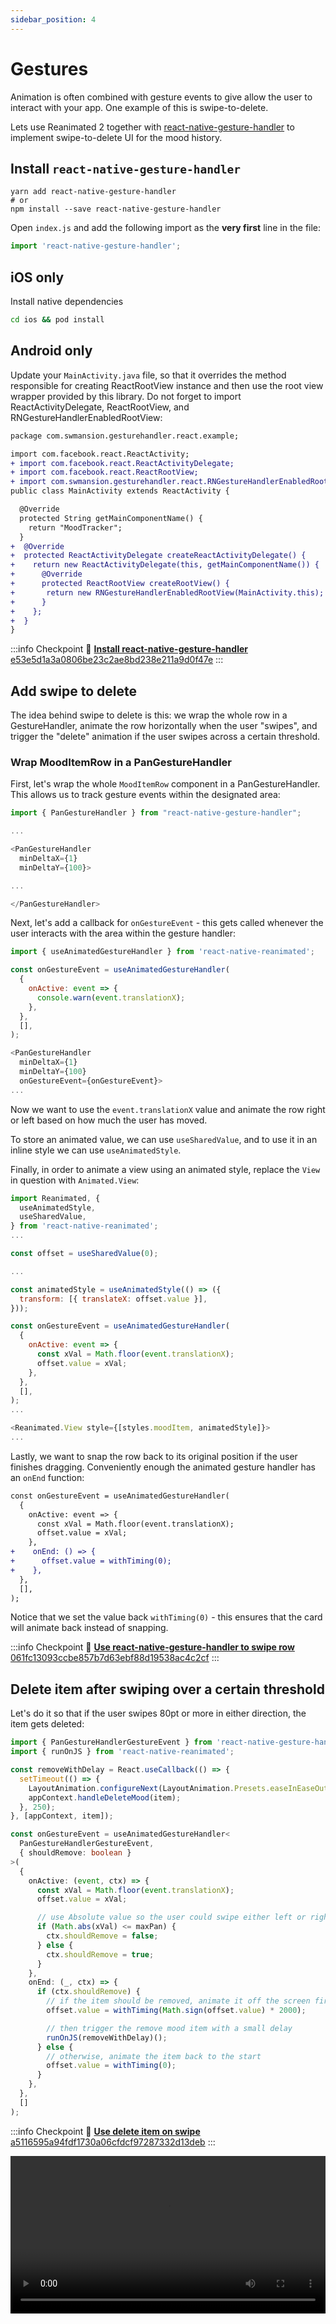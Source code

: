 ```yaml
---
sidebar_position: 4
---
```



# Gestures

Animation is often combined with gesture events to give allow the user to interact with your app. One example of this is swipe-to-delete.

Lets use Reanimated 2 together with [react-native-gesture-handler](https://docs.swmansion.com/react-native-gesture-handler/docs/) to implement swipe-to-delete UI for the mood history.

## Install `react-native-gesture-handler`

```
yarn add react-native-gesture-handler
# or
npm install --save react-native-gesture-handler
```

Open `index.js` and add the following import as the **very first** line in the file:

```js
import 'react-native-gesture-handler';
```

## iOS only

Install native dependencies

```bash
cd ios && pod install
```

## Android only

Update your `MainActivity.java` file, so that it overrides the method responsible for creating ReactRootView instance and then use the root view wrapper provided by this library. Do not forget to import ReactActivityDelegate, ReactRootView, and RNGestureHandlerEnabledRootView:

```diff title="src/main/java/com/moodtracker/MainActivity.java"
package com.swmansion.gesturehandler.react.example;

import com.facebook.react.ReactActivity;
+ import com.facebook.react.ReactActivityDelegate;
+ import com.facebook.react.ReactRootView;
+ import com.swmansion.gesturehandler.react.RNGestureHandlerEnabledRootView;
public class MainActivity extends ReactActivity {

  @Override
  protected String getMainComponentName() {
    return "MoodTracker";
  }
+  @Override
+  protected ReactActivityDelegate createReactActivityDelegate() {
+    return new ReactActivityDelegate(this, getMainComponentName()) {
+      @Override
+      protected ReactRootView createRootView() {
+       return new RNGestureHandlerEnabledRootView(MainActivity.this);
+      }
+    };
+  }
}
```

:::info Checkpoint 🔗
[**Install react-native-gesture-handler** e53e5d1a3a0806be23c2ae8bd238e211a9d0f47e](https://github.com/kadikraman/MoodTracker/commit/e53e5d1a3a0806be23c2ae8bd238e211a9d0f47e)
:::

## Add swipe to delete

The idea behind swipe to delete is this: we wrap the whole row in a GestureHandler, animate the row horizontally when the user "swipes", and trigger the "delete" animation if the user swipes across a certain threshold.

### Wrap MoodItemRow in a PanGestureHandler

First, let's wrap the whole `MoodItemRow` component in a PanGestureHandler. This allows us to track gesture events within the designated area:

```js
import { PanGestureHandler } from "react-native-gesture-handler";

...

<PanGestureHandler
  minDeltaX={1}
  minDeltaY={100}>

...

</PanGestureHandler>
```

Next, let's add a callback for `onGestureEvent` - this gets called whenever the user interacts with the area within the gesture handler:

```js
import { useAnimatedGestureHandler } from 'react-native-reanimated';

const onGestureEvent = useAnimatedGestureHandler(
  {
    onActive: event => {
      console.warn(event.translationX);
    },
  },
  [],
);

<PanGestureHandler
  minDeltaX={1}
  minDeltaY={100}
  onGestureEvent={onGestureEvent}>
...
```

Now we want to use the `event.translationX` value and animate the row right or left based on how much the user has moved.

To store an animated value, we can use `useSharedValue`, and to use it in an inline style we can use `useAnimatedStyle`.

Finally, in order to animate a view using an animated style, replace the `View` in question with `Animated.View`:

```js
import Reanimated, {
  useAnimatedStyle,
  useSharedValue,
} from 'react-native-reanimated';
...

const offset = useSharedValue(0);

...

const animatedStyle = useAnimatedStyle(() => ({
  transform: [{ translateX: offset.value }],
}));

const onGestureEvent = useAnimatedGestureHandler(
  {
    onActive: event => {
      const xVal = Math.floor(event.translationX);
      offset.value = xVal;
    },
  },
  [],
);
...

<Reanimated.View style={[styles.moodItem, animatedStyle]}>
...
```

Lastly, we want to snap the row back to its original position if the user finishes dragging. Conveniently enough the animated gesture handler has an `onEnd` function:

```diff
const onGestureEvent = useAnimatedGestureHandler(
  {
    onActive: event => {
      const xVal = Math.floor(event.translationX);
      offset.value = xVal;
    },
+    onEnd: () => {
+      offset.value = withTiming(0);
+    },
  },
  [],
);
```

Notice that we set the value back `withTiming(0)` - this ensures that the card will animate back instead of snapping.

:::info Checkpoint 🔗
[**Use react-native-gesture-handler to swipe row** 061fc13093ccbe857b7d63ebf88d19538ac4c2cf](https://github.com/kadikraman/MoodTracker/commit/061fc13093ccbe857b7d63ebf88d19538ac4c2cf)
:::

## Delete item after swiping over a certain threshold

Let's do it so that if the user swipes 80pt or more in either direction, the item gets deleted:

```ts
import { PanGestureHandlerGestureEvent } from 'react-native-gesture-handler';
import { runOnJS } from 'react-native-reanimated';

const removeWithDelay = React.useCallback(() => {
  setTimeout(() => {
    LayoutAnimation.configureNext(LayoutAnimation.Presets.easeInEaseOut);
    appContext.handleDeleteMood(item);
  }, 250);
}, [appContext, item]);

const onGestureEvent = useAnimatedGestureHandler<
  PanGestureHandlerGestureEvent,
  { shouldRemove: boolean }
>(
  {
    onActive: (event, ctx) => {
      const xVal = Math.floor(event.translationX);
      offset.value = xVal;

      // use Absolute value so the user could swipe either left or right
      if (Math.abs(xVal) <= maxPan) {
        ctx.shouldRemove = false;
      } else {
        ctx.shouldRemove = true;
      }
    },
    onEnd: (_, ctx) => {
      if (ctx.shouldRemove) {
        // if the item should be removed, animate it off the screen first
        offset.value = withTiming(Math.sign(offset.value) * 2000);

        // then trigger the remove mood item with a small delay
        runOnJS(removeWithDelay)();
      } else {
        // otherwise, animate the item back to the start
        offset.value = withTiming(0);
      }
    },
  },
  []
);
```

:::info Checkpoint 🔗
[**Use delete item on swipe** a5116595a94fdf1730a06cfdcf97287332d13deb](https://github.com/kadikraman/MoodTracker/commit/a5116595a94fdf1730a06cfdcf97287332d13deb)
:::

<div>
  <video width="100%" controls>
    <source
      src={useBaseUrl('/img/animation/swipe-to-delete.mp4')}
      type="video/mp4"
    />
  </video>
</div>
